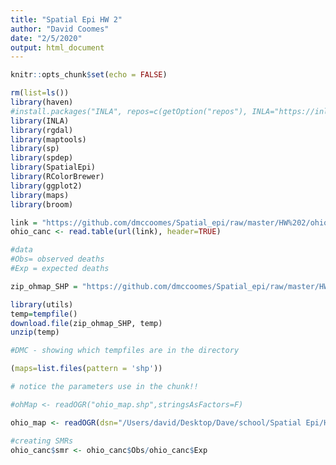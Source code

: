 ```yaml
---
title: "Spatial Epi HW 2"
author: "David Coomes"
date: "2/5/2020"
output: html_document
---
```



```r
knitr::opts_chunk$set(echo = FALSE)
```


```r

rm(list=ls())
library(haven)
#install.packages("INLA", repos=c(getOption("repos"), INLA="https://inla.r-inla-download.org/R/stable"), dep=TRUE)
library(INLA)
library(rgdal)
library(maptools)
library(sp)
library(spdep)
library(SpatialEpi)
library(RColorBrewer)
library(ggplot2)
library(maps)
library(broom)

```


```r

link = "https://github.com/dmccoomes/Spatial_epi/raw/master/HW%202/ohio_2019_version.txt"
ohio_canc <- read.table(url(link), header=TRUE)

#data
#Obs= observed deaths
#Exp = expected deaths

```


```r

zip_ohmap_SHP = "https://github.com/dmccoomes/Spatial_epi/raw/master/HW%202/Ohio%20shape%20files.zip"

```


```r

library(utils)
temp=tempfile()
download.file(zip_ohmap_SHP, temp)
unzip(temp)

```


```r

#DMC - showing which tempfiles are in the directory

(maps=list.files(pattern = 'shp'))

```


```r
# notice the parameters use in the chunk!!

#ohMap <- readOGR("ohio_map.shp",stringsAsFactors=F) 

ohio_map <- readOGR(dsn="/Users/david/Desktop/Dave/school/Spatial Epi/HW 2/HW 2_data", layer = "ohio_map")


```


```r

#creating SMRs
ohio_canc$smr <- ohio_canc$Obs/ohio_canc$Exp

```


```r



```


